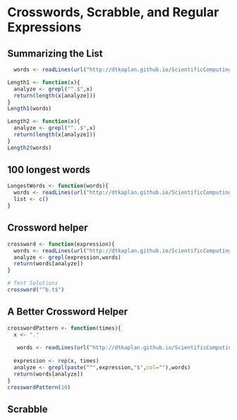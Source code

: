 Crosswords, Scrabble, and Regular Expressions
========================
## Summarizing the List
```r
  words <- readLines(url("http://dtkaplan.github.io/ScientificComputing/Syllabus/Daily/Day-07/word_list_moby_crossword-flat/word_list_moby_crossword.flat.txt"))

Length1 <- function(x){
  analyze <- grepl("^.$",x)
  return(length(x[analyze]))
}
Length1(words)

Length2 <- function(x){
  analyze <- grepl("^..$",x)
  return(length(x[analyze]))
}
Length2(words)
```
## 100 longest words
```r
LongestWords <- function(words){
  words <- readLines(url("http://dtkaplan.github.io/ScientificComputing/Syllabus/Daily/Day-07/word_list_moby_crossword-flat/word_list_moby_crossword.flat.txt"))
  list <- c()  
}
```

## Crossword helper
```r
crossword <- function(expression){
  words <- readLines(url("http://dtkaplan.github.io/ScientificComputing/Syllabus/Daily/Day-07/word_list_moby_crossword-flat/word_list_moby_crossword.flat.txt"))
  analyze <- grepl(expression,words)
  return(words[analyze])
}

# Test Solutions
crossword("^b.t$")
```
## A Better Crossword Helper
```r
crosswordPattern <- function(times){
  x <- "."
    
   words <- readLines(url("http://dtkaplan.github.io/ScientificComputing/Syllabus/Daily/Day-07/word_list_moby_crossword-flat/word_list_moby_crossword.flat.txt"))
  
  expression <- rep(x, times)
  analyze <- grepl(paste("^",expression,"$",col=""),words)
  return(words[analyze])
}
crosswordPattern(10)
```
## Scrabble 
```r
```